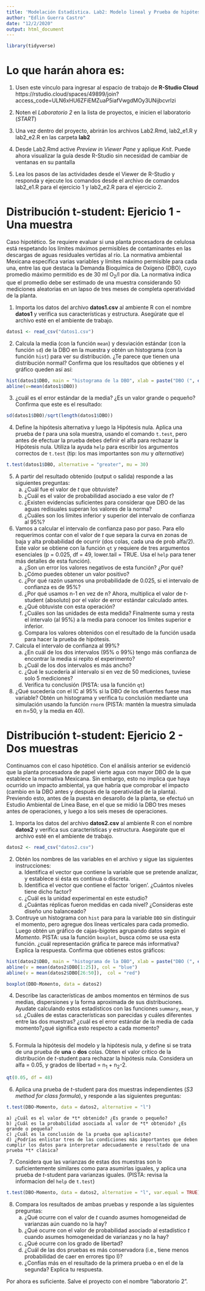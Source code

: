 ```yaml
---
title: 'Modelación Estadística. Lab2: Modelo lineal y Prueba de hipótesis simples'
author: "Edlin Guerra Castro"
date: "12/2/2020"
output: html_document
---
```


```r
library(tidyverse)
```

# Lo que harán ahora es:

1. Usen este vínculo para ingresar al espacio de trabajo de **R-Studio Cloud** https://rstudio.cloud/spaces/49899/join?access_code=ULN6xHU6ZFiEMZuaP5iafVwgdMOy3UNijbcvrlzi

2. Noten el *Laboratorio 2* en la lista de proyectos, e inicien el laboratorio (*START*)

3. Una vez dentro del proyecto, abrirán los archivos Lab2.Rmd, lab2_e1.R y lab2_e2.R en las carpeta **lab2**

4. Desde Lab2.Rmd active *Preview in Viewer Pane* y aplique *Knit*. Puede ahora visualizar la guía desde R-Studio sin necesidad de cambiar de ventanas en su pantalla

5. Lea los pasos de las actividades desde el Viewer de R-Studio y responda y ejecute los comandos desde el archivo de comandos lab2_e1.R para el ejercicio 1 y lab2_e2.R para el ejercicio 2.

# Distribución t-student: Ejericio 1 - Una muestra

Caso hipotético. Se requiere evaluar si una planta procesadora de celulosa está respetando los límites máximos permisibles  de  contaminantes en las descargas de aguas residuales vertidas al río. La normativa ambiental Mexicana especifica varias variables y límites máximo permisible para cada una, entre las que destaca la Demanda Bioquímica de Oxígeno (DBO), cuyo promedio máximo permitido es de 30 ml O<sub>2</sub>/l por día. La normativa indica que el promedio debe ser estimado de una muestra considerando 50 mediciones aleatorias en un lapso de tres meses de completa operatividad de la planta. 

1. Importa los datos del archivo **datos1.csv** al ambiente R con el nombre **datos1** y verifica sus características y estructura. Asegúrate que el archivo esté en el ambiente de trabajo.

```r
datos1 <- read_csv("datos1.csv")
```


2. Calcula la media (con la función `mean`) y desviación estándar (con la función `sd`) de la DBO en la muestra y obtén un histograma (con la función `hist`) para ver su distribución. ¿Te parece que tienen una distribución normal? Confirma que los resultados que obtienes y el gráfico queden así así:

```r
hist(datos1$DBO, main = "histograma de la DBO", xlab = paste("DBO (", expression(O[2]), "ml/l/d)"), ylab =" Frecuencia")
abline(v=mean(datos1$DBO))


```

3. ¿cuál es el error estándar de la media? ¿Es un valor grande o pequeño? Confirma que este es el resultado:
```r

sd(datos1$DBO)/sqrt(length(datos1$DBO))

```


4. Define la hipótesis alternativa y luego la Hipótesis nula. Aplica una prueba de *t* para una sola muestra, usando el comando `t.test`, pero antes de efectuar la prueba debes definir el alfa para rechazar la Hipótesis nula. Utiliza la ayuda `help` para escribir los argumentos correctos de `t.test` (tip: los mas importantes son *mu* y *alternative*)

```r
t.test(datos1$DBO, alternative = "greater", mu = 30)

```

5. A partir del resultado obtenido (output o salida) responde a las siguientes preguntas:
    a) ¿Cuál fue el valor de *t* que obtuviste? 
    b) ¿Cuál es el valor de probabilidad asociado a ese valor de *t*?
    c) ¿Existen evidencias suficientes para considerar que DBO de las aguas redisuales superan los valores de la norma?
    d) ¿Cuáles son los límites inferior y superior del intervalo de confianza al 95%? 

6. Vamos a calcular el intervalo de confianza paso por paso. Para ello requerimos contar con el valor de *t* que separa la curva en zonas de baja y alta probabilidad de ocurrir (dos colas, cada una de prob alfa/2). Este valor se obtiene con la función `qt` y requiere de tres argumentos esenciales (p = 0.025, df = 49, lower.tail = TRUE. Usa el `help` para tener más detalles de esta función).
    a) ¿Son un error los valores negativos de esta función? ¿Por qué? 
    b) ¿Cómo puedes obtener un valor positivo?
    c) ¿Por qué razón usamos una probabilidade de 0.025, si el intervalo de confianza es de 95%?
    d) ¿Por qué usamos n-1 en vez de n?
    Ahora, multiplica el valor de *t*-student (absoluto) por el valor de error estándar calculado antes.
    e) ¿Qué obtuviste con esta operación? 
    f) ¿Cuáles son las unidades de esta medida?
    Finalmente suma y resta el intervalo (al 95%) a la media para conocer los límites superior e inferior. 
    g) Compara los valores obtenidos con el resultado de la función usada para hacer la prueba de hipótesis.

7. Calcula el intervalo de confianza al 99%? 
    a) ¿En cuál de los dos intervalos (95% o 99%) tengo más confianza de encontrar la media si repito el experimento?
    b) ¿Cuál de los dos intervalos es más ancho?
    c) ¿Qué le sucedería al intervalo si en vez de 50 mediciones, tuviese solo 5 mediciones?
    d) Verifica tu conclusión (PISTA: usa la función `qt`)

8. ¿Qué sucedería con el IC al 95% si la DBO de los efluentes fuese mas variable? 
    Obtén un histograma y verifica tu conclusión mediante una simulación usando la función `rnorm` (PISTA: mantén la muestra simulada en n=50, y la media en 40).
    
# Distribución t-student: Ejericio 2 - Dos muestras

Continuamos con el caso hipotético. Con el análisis anterior se evidenció que la planta procesadora de papel vierte agua con mayor DBO de la que establece la normativa Mexicana. Sin embargo, esto no implica que haya ocurrido un impacto ambiental, ya que habría que comprobar el impacto (cambio en la DBO antes y después de la operatividad de la planta). Previendo esto, antes de la puesta en desarollo de la planta, se efectuó un Estudio Ambiental de Línea Base, en el que se midió la DBO tres meses antes de operaciones, y luego a los seis meses de operaciones.

1. Importa los datos del archivo **datos2.csv** al ambiente R con el nombre **datos2** y verifica sus características y estructura. Asegúrate que el archivo esté en el ambiente de trabajo.

```r
datos2 <- read_csv("datos2.csv")
```


2. Obtén los nombres de las variables en el archivo y sigue las siguientes instrucciones:
    a) Identifica el vector que contiene la variable que se pretende analizar, y establece si ésta es contínua o discreta.
    b) Identifica el vector que contiene el factor 'origen'. ¿Cuántos niveles tiene dicho factor? 
    c) ¿Cuál es la unidad experimental en este estudio?
    d) ¿Cuántas réplicas fueron medidas en cada nivel? ¿Consideras este diseño uno balanceado?

3. Contruye un histograma con `hist` para para la variable `DBO` sin distinguir el momento, pero agregue dos líneas verticales para cada promedio. Luego obtén un gráfico de cajas-bigotes agrupando datos según el *Momento*. PISTA: usa la función `boxplot`, busca cómo se usa esta función. ¿cuál representación gráfica te parece más informativa? Explica la respuesta. Confirma que obtienes estos gráficos: 
```r
hist(datos2$DBO, main = "histograma de la DBO", xlab = paste("DBO (", expression(O[2]), "ml/l/d)"), ylab =" Frecuencia")
abline(v = mean(datos2$DBO[1:25]), col = "blue")
abline(v = mean(datos2$DBO[26:50]),  col = "red")

boxplot(DBO~Momento, data = datos2)
```  

4. Describe las características de ambos momentos en términos de sus medias, dispersiones y la forma aproximada de sus distribuciones. Ayudate calculando estos estadísticos con las funciones `summary`, `mean`, y `sd`. ¿Cuáles de estas características son parecidas y cuáles diferentes entre las dos muestras? ¿cuál es el error estándar de la media de cada momento?¿qué significa esto respecto a cada momento?
```r

```

5. Formula la hipótesis del modelo y la hipótesis nula, y define si se trata de una prueba de **una** o **dos** colas. Obten el valor crítico de la distribución de *t*-student para rechazar la hipótesis nula. Considera un alfa = 0.05, y grados de libertad = n<sub>1</sub> + n<sub>2</sub>-2.

```r
qt(0.05, df = 48)
```

6. Aplica una prueba de *t*-student para dos muestras independientes (*S3 method for class formula*), y responde a las siguientes preguntas:
```r
t.test(DBO~Momento, data = datos2, alternative = "l")

```    
    a) ¿Cuál es el valor de *t* obtenido? ¿Es grande o pequeño?
    b) ¿Cuál es la probabilidad asociada al valor de *t* obtenido? ¿Es grande o pequeña?
    c) ¿Cuál es la conclusión de la prueba que aplicaste?
    d) ¿Podrías enlistar tres de las condiciones más importantes que deben cumplir los datos para interpretar adecuadamente e resultado de una prueba *t* clásica?
    
7. Considera que las varianzas de estas dos muestras son lo suficientemente similares como para asumirlas iguales,
    y aplica una prueba de *t*-student para varianzas iguales. (PISTA: revisa la informacion del `help` de `t.test`)

```r
t.test(DBO~Momento, data = datos2, alternative = "l", var.equal = TRUE)

```    


8. Compara los resultados de ambas pruebas y responde a las siguientes preguntas:
    a) ¿Qué ocurre con el valor de *t* cuando asumes homogeneidad de varianzas aún cuando no la hay?
    b) ¿Qué ocurre con el valor de probabilidad asociado al estadístico *t* cuando asumes homogeneidad de varianzas y no la hay?
    c) ¿Qué ocurre con los grado de libertad?
    d) ¿Cuál de las dos pruebas es más conservadora (i.e., tiene menos probabilidad de caer en errores tipo I)?
    e) ¿Confías más en el resultado de la primera prueba o en el de la segunda? Explica tu respuesta.    

Por ahora es suficiente. Salve el proyecto con el nombre "laboratorio 2".